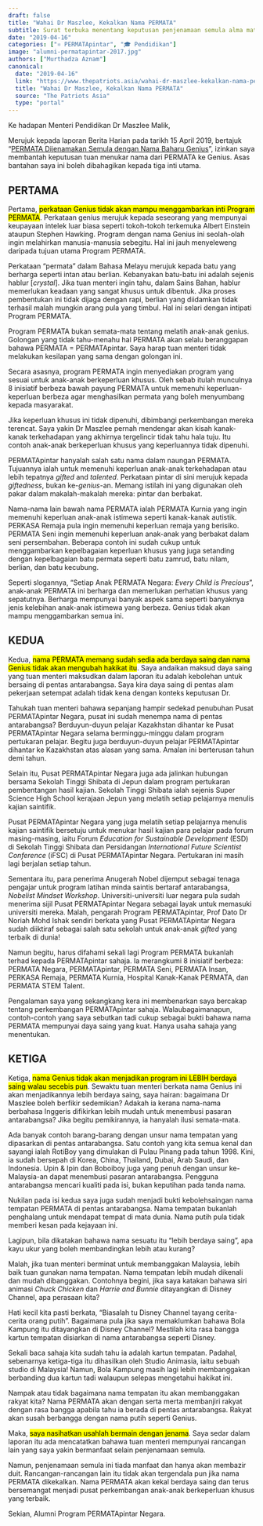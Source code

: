 ```yaml
---
draft: false
title: "Wahai Dr Maszlee, Kekalkan Nama PERMATA"
subtitle: Surat terbuka menentang keputusan penjenamaan semula alma mater saya
date: "2019-04-16"
categories: ["⚛ PERMATApintar", "🎓 Pendidikan"]
image: "alumni-permatapintar-2017.jpg"
authors: ["Murthadza Aznam"]
canonical:
  date: "2019-04-16"
  link: "https://www.thepatriots.asia/wahai-dr-maszlee-kekalkan-nama-permata/"
  title: "Wahai Dr Maszlee, Kekalkan Nama PERMATA"
  source: "The Patriots Asia"
  type: "portal"
---
```


Ke hadapan Menteri Pendidikan Dr Maszlee Malik,

Merujuk kepada laporan Berita Harian pada tarikh 15 April 2019, bertajuk "[PERMATA Dijenamakan Semula dengan Nama Baharu Genius](https://www.bharian.com.my/berita/nasional/2019/04/553224/permata-dijenamakan-semula-dengan-nama-baharu-genius)", izinkan saya membantah keputusan tuan menukar nama dari PERMATA ke Genius. Asas bantahan saya ini boleh dibahagikan kepada tiga inti utama.

## PERTAMA

Pertama, <mark>perkataan Genius tidak akan mampu menggambarkan inti Program PERMATA</mark>. Perkataan genius merujuk kepada seseorang yang mempunyai keupayaan intelek luar biasa seperti tokoh-tokoh terkemuka Albert Einstein ataupun Stephen Hawking. Program dengan nama Genius ini seolah-olah ingin melahirkan manusia-manusia sebegitu. Hal ini jauh menyeleweng daripada tujuan utama Program PERMATA.

Perkataan "permata" dalam Bahasa Melayu merujuk kepada batu yang berharga seperti intan atau berlian. Kebanyakan batu-batu ini adalah sejenis hablur [_crystal_]. Jika tuan menteri ingin tahu, dalam Sains Bahan, hablur memerlukan keadaan yang sangat khusus untuk dibentuk. Jika proses pembentukan ini tidak dijaga dengan rapi, berlian yang diidamkan tidak terhasil malah mungkin arang pula yang timbul. Hal ini selari dengan intipati Program PERMATA.

Program PERMATA bukan semata-mata tentang melatih anak-anak genius. Golongan yang tidak tahu-menahu hal PERMATA akan selalu beranggapan bahawa PERMATA = PERMATApintar. Saya harap tuan menteri tidak melakukan kesilapan yang sama dengan golongan ini.

Secara asasnya, program PERMATA ingin menyediakan program yang sesuai untuk anak-anak berkeperluan khusus. Oleh sebab itulah munculnya 8 inisiatif berbeza bawah payung PERMATA untuk memenuhi keperluan-keperluan berbeza agar menghasilkan permata yang boleh menyumbang kepada masyarakat.

Jika keperluan khusus ini tidak dipenuhi, dibimbangi perkembangan mereka terencat. Saya yakin Dr Maszlee pernah mendengar akan kisah kanak-kanak terkehadapan yang akhirnya tergelincir tidak tahu hala tuju. Itu contoh anak-anak berkeperluan khusus yang keperluannya tidak dipenuhi.

PERMATApintar hanyalah salah satu nama dalam naungan PERMATA. Tujuannya ialah untuk memenuhi keperluan anak-anak terkehadapan atau lebih tepatnya _gifted_ and _talented_. Perkataan pintar di sini merujuk kepada _giftedness_, bukan ke-_genius_-an. Memang istilah ini yang digunakan oleh pakar dalam makalah-makalah mereka: pintar dan berbakat.

Nama-nama lain bawah nama PERMATA ialah PERMATA Kurnia yang ingin memenuhi keperluan anak-anak istimewa seperti kanak-kanak autistik. PERKASA Remaja pula ingin memenuhi keperluan remaja yang berisiko. PERMATA Seni ingin memenuhi keperluan anak-anak yang berbakat dalam seni persembahan. Beberapa contoh ini sudah cukup untuk menggambarkan kepelbagaian keperluan khusus yang juga setanding dengan kepelbagaian batu permata seperti batu zamrud, batu nilam, berlian, dan batu kecubung.

Seperti slogannya, "Setiap Anak PERMATA Negara: _Every Child is Precious_", anak-anak PERMATA ini berharga dan memerlukan perhatian khusus yang sepatutnya. Berharga mempunyai banyak aspek sama seperti banyaknya jenis kelebihan anak-anak istimewa yang berbeza. Genius tidak akan mampu menggambarkan semua ini.

## KEDUA

Kedua, <mark>nama PERMATA memang sudah sedia ada berdaya saing dan nama Genius tidak akan mengubah hakikat itu</mark>. Saya andaikan maksud daya saing yang tuan menteri maksudkan dalam laporan itu adalah kebolehan untuk bersaing di pentas antarabangsa. Saya kira daya saing di pentas alam pekerjaan setempat adalah tidak kena dengan konteks keputusan Dr.

Tahukah tuan menteri bahawa sepanjang hampir sedekad penubuhan Pusat PERMATApintar Negara, pusat ini sudah menempa nama di pentas antarabangsa? Berduyun-duyun pelajar Kazakhstan dihantar ke Pusat PERMATApintar Negara selama berminggu-minggu dalam program pertukaran pelajar. Begitu juga berduyun-duyun pelajar PERMATApintar dihantar ke Kazakhstan atas alasan yang sama. Amalan ini berterusan tahun demi tahun.

Selain itu, Pusat PERMATApintar Negara juga ada jalinkan hubungan bersama Sekolah Tinggi Shibata di Jepun dalam program pertukaran pembentangan hasil kajian. Sekolah Tinggi Shibata ialah sejenis Super Science High School kerajaan Jepun yang melatih setiap pelajarnya menulis kajian saintifik.

Pusat PERMATApintar Negara yang juga melatih setiap pelajarnya menulis kajian saintifik bersetuju untuk menukar hasil kajian para pelajar pada forum masing-masing, iaitu Forum _Education for Sustainable Development_ (ESD) di Sekolah Tinggi Shibata dan Persidangan _International Future Scientist Conference_ (iFSC) di Pusat PERMATApintar Negara. Pertukaran ini masih lagi berjalan setiap tahun.

Sementara itu, para penerima Anugerah Nobel dijemput sebagai tenaga pengajar untuk program latihan minda saintis bertaraf antarabangsa, _Nobelist Mindset Workshop_. Universiti-universiti luar negara pula sudah menerima sijil Pusat PERMATApintar Negara sebagai layak untuk memasuki universiti mereka. Malah, pengarah Program PERMATApintar, Prof Dato Dr Noriah Mohd Ishak sendiri berkata yang Pusat PERMATApintar Negara sudah diiktiraf sebagai salah satu sekolah untuk anak-anak _gifted_ yang terbaik di dunia!

Namun begitu, harus difahami sekali lagi Program PERMATA bukanlah terhad kepada PERMATApintar sahaja. Ia merangkumi 8 inisiatif berbeza: PERMATA Negara, PERMATApintar, PERMATA Seni, PERMATA Insan, PERKASA Remaja, PERMATA Kurnia, Hospital Kanak-Kanak PERMATA, dan PERMATA STEM Talent.

Pengalaman saya yang sekangkang kera ini membenarkan saya bercakap tentang perkembangan PERMATApintar sahaja. Walaubagaimanapun, contoh-contoh yang saya sebutkan tadi cukup sebagai bukti bahawa nama PERMATA mempunyai daya saing yang kuat. Hanya usaha sahaja yang menentukan.

## KETIGA

Ketiga, <mark>nama Genius tidak akan menjadikan program ini LEBIH berdaya saing walau secebis pun</mark>. Sewaktu tuan menteri berkata nama Genius ini akan menjadikannya lebih berdaya saing, saya hairan: bagaimana Dr Maszlee boleh berfikir sedemikian? Adakah ia kerana nama-nama berbahasa Inggeris difikirkan lebih mudah untuk menembusi pasaran antarabangsa? Jika begitu pemikirannya, ia hanyalah ilusi semata-mata.

Ada banyak contoh barang-barang dengan unsur nama tempatan yang dipasarkan di pentas antarabangsa. Satu contoh yang kita semua kenal dan sayangi ialah RotiBoy yang dimulakan di Pulau Pinang pada tahun 1998. Kini, ia sudah bersepah di Korea, China, Thailand, Dubai, Arab Saudi, dan Indonesia. Upin & Ipin dan Boboiboy juga yang penuh dengan unsur ke-Malaysia-an dapat menembusi pasaran antarabangsa. Pengguna antarabangsa mencari kualiti pada isi, bukan keputihan pada tanda nama.

Nukilan pada isi kedua saya juga sudah menjadi bukti kebolehsaingan nama tempatan PERMATA di pentas antarabangsa. Nama tempatan bukanlah penghalang untuk mendapat tempat di mata dunia. Nama putih pula tidak memberi kesan pada kejayaan ini.

Lagipun, bila dikatakan bahawa nama sesuatu itu "lebih berdaya saing", apa kayu ukur yang boleh membandingkan lebih atau kurang?

Malah, jika tuan menteri berminat untuk membanggakan Malaysia, lebih baik tuan gunakan nama tempatan. Nama tempatan lebih mudah dikenali dan mudah dibanggakan. Contohnya begini, jika saya katakan bahawa siri animasi _Chuck Chicken_ dan _Harrie and Bunnie_ ditayangkan di Disney Channel, apa perasaan kita?

Hati kecil kita pasti berkata, "Biasalah tu Disney Channel tayang cerita-cerita orang putih". Bagaimana pula jika saya memaklumkan bahawa Bola Kampung itu ditayangkan di Disney Channel? Mestilah kita rasa bangga kartun tempatan disiarkan di nama antarabangsa seperti Disney.

Sekali baca sahaja kita sudah tahu ia adalah kartun tempatan. Padahal, sebenarnya ketiga-tiga itu dihasilkan oleh Studio Animasia, iaitu sebuah studio di Malaysia! Namun, Bola Kampung masih lagi lebih membanggakan berbanding dua kartun tadi walaupun selepas mengetahui hakikat ini.

Nampak atau tidak bagaimana nama tempatan itu akan membanggakan rakyat kita? Nama PERMATA akan dengan serta merta membanjiri rakyat dengan rasa bangga apabila tahu ia berada di pentas antarabangsa. Rakyat akan susah berbangga dengan nama putih seperti Genius.

Maka, <mark>saya nasihatkan usahlah bermain dengan jenama</mark>. Saya sedar dalam laporan itu ada mencatatkan bahawa tuan menteri mempunyai rancangan lain yang saya yakin bermanfaat selain penjenamaan semula.

Namun, penjenamaan semula ini tiada manfaat dan hanya akan membazir duit. Rancangan-rancangan lain itu tidak akan tergendala pun jika nama PERMATA dikekalkan. Nama PERMATA akan kekal berdaya saing dan terus bersemangat menjadi pusat perkembangan anak-anak berkeperluan khusus yang terbaik.

Sekian, Alumni Program PERMATApintar Negara.
